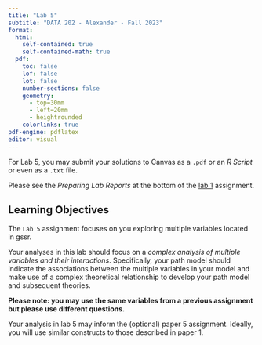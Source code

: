 ```yaml
---
title: "Lab 5"
subtitle: "DATA 202 - Alexander - Fall 2023"
format: 
  html:
    self-contained: true
    self-contained-math: true
  pdf: 
    toc: false
    lof: false
    lot: false
    number-sections: false
    geometry:
      - top=30mm
      - left=20mm
      - heightrounded
    colorlinks: true
pdf-engine: pdflatex
editor: visual
---
```


For Lab 5, you may submit your solutions to Canvas as a `.pdf` or an *R Script* or even as a `.txt` file.

Please see the *Preparing Lab Reports* at the bottom of the [lab 1](labs/lab1.qmd) assignment.

## Learning Objectives

The `Lab 5` assignment focuses on you exploring multiple variables located in gssr.

Your analyses in this lab should focus on a *complex analysis of multiple variables and their interactions*. Specifically, your path model should indicate the associations between the multiple variables in your model and make use of a complex theoretical relationship to develop your path model and subsequent theories.

**Please note: you may use the same variables from a previous assignment but please use different questions.**

Your analysis in lab 5 may inform the (optional) paper 5 assignment. Ideally, you will use similar constructs to those described in paper 1.
